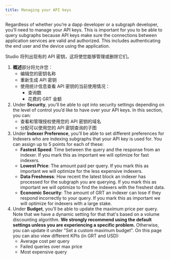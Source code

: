 ```yaml
---
title: Managing your API keys
---
```


Regardless of whether you’re a dapp developer or a subgraph developer, you’ll need to manage your API keys. This is important for you to be able to query subgraphs because API keys make sure the connections between application services are valid and authorized. This includes authenticating the end user and the device using the application.

Studio 将列出现有的 API 密钥，这将使您能够管理或删除它们。

1. **概述**部分将允许您：
   - 编辑您的密钥名称
   - 重新生成 API 密钥
   - 使用统计信息查看 API 密钥的当前使用情况：
     - 查询数
     - 花费的 GRT 金额
2. Under **Security**, you’ll be able to opt into security settings depending on the level of control you’d like to have over your API keys. In this section, you can:
   - 查看和管理授权使用您的 API 密钥的域名
   - 分配可以使用您的 API 密钥查询的子图
3. Under **Indexer Preference**, you’ll be able to set different preferences for Indexers who are indexing subgraphs that your API key is used for. You can assign up to 5 points for each of these:
   - **Fastest Speed**: Time between the query and the response from an indexer. If you mark this as important we will optimize for fast indexers.
   - **Lowest Price**: The amount paid per query. If you mark this as important we will optimize for the less expensive indexers.
   - **Data Freshness**: How recent the latest block an indexer has processed for the subgraph you are querying. If you mark this as important we will optimize to find the indexers with the freshest data.
   - **Economic Security**: The amount of GRT an indexer can lose if they respond incorrectly to your query. If you mark this as important we will optimize for indexers with a large stake.
4. Under **Budget**, you’ll be able to update the maximum price per query. Note that we have a dynamic setting for that that's based on a volume discounting algorithm. **We strongly recommend using the default settings unless you are experiencing a specific problem.** Otherwise, you can update it under "Set a custom maximum budget". On this page you can also view different KPIs (in GRT and USD):
   - Average cost per query
   - Failed queries over max price
   - Most expensive query
